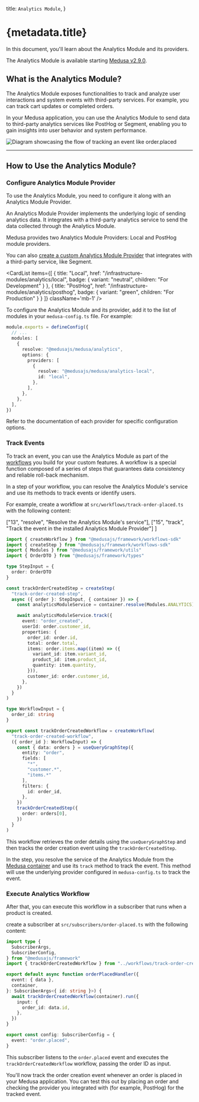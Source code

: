 
  title: `Analytics Module`,
}

# {metadata.title}

In this document, you'll learn about the Analytics Module and its providers.

<Note>

The Analytics Module is available starting [Medusa v2.9.0](https://github.com/medusajs/medusa/releases/tag/v2.9.0).

</Note>

## What is the Analytics Module?

The Analytics Module exposes functionalities to track and analyze user interactions and system events with third-party services. For example, you can track cart updates or completed orders.

In your Medusa application, you can use the Analytics Module to send data to third-party analytics services like PostHog or Segment, enabling you to gain insights into user behavior and system performance.

![Diagram showcasing the flow of tracking an event like order.placed](https://res.cloudinary.com/dza7lstvk/image/upload/v1747832107/Medusa%20Resources/analytics-module-overview_egz7xg.jpg)

---

## How to Use the Analytics Module?

### Configure Analytics Module Provider

To use the Analytics Module, you need to configure it along with an Analytics Module Provider.

An Analytics Module Provider implements the underlying logic of sending analytics data. It integrates with a third-party analytics service to send the data collected through the Analytics Module.

Medusa provides two Analytics Module Providers: Local and PostHog module providers.

You can also [create a custom Analytics Module Provider](/references/analytics/provider) that integrates with a third-party service, like Segment.

<CardList
  items={[
    {
      title: "Local",
      href: "/infrastructure-modules/analytics/local",
      badge: {
        variant: "neutral",
        children: "For Development"
      }
    },
    {
      title: "PostHog",
      href: "/infrastructure-modules/analytics/posthog",
      badge: {
        variant: "green",
        children: "For Production"
      }
    }
  ]}
  className='mb-1'
/>

To configure the Analytics Module and its provider, add it to the list of modules in your `medusa-config.ts` file. For example:

```ts title="medusa-config.ts"
module.exports = defineConfig({
  // ...
  modules: [
    {
      resolve: "@medusajs/medusa/analytics",
      options: {
        providers: [
          {
            resolve: "@medusajs/medusa/analytics-local",
            id: "local",
          },
        ],
      },
    },
  ],
})
```

Refer to the documentation of each provider for specific configuration options.

### Track Events

To track an event, you can use the Analytics Module as part of the [workflows](!docs!/learn/fundamentals/workflows) you build for your custom features. A workflow is a special function composed of a series of steps that guarantees data consistency and reliable roll-back mechanism.

In a step of your workflow, you can resolve the Analytics Module's service and use its methods to track events or identify users.

For example, create a workflow at `src/workflows/track-order-placed.ts` with the following content:

  ["13", "resolve", "Resolve the Analytics Module's service"],
  ["15", "track", "Track the event in the installed Analytics Module Provider"]
]

```ts title="src/workflows/track-order-created.ts" highlights={workflowHighlights}
import { createWorkflow } from "@medusajs/framework/workflows-sdk"
import { createStep } from "@medusajs/framework/workflows-sdk"
import { Modules } from "@medusajs/framework/utils"
import { OrderDTO } from "@medusajs/framework/types"

type StepInput = {
  order: OrderDTO
}

const trackOrderCreatedStep = createStep(
  "track-order-created-step",
  async ({ order }: StepInput, { container }) => {
    const analyticsModuleService = container.resolve(Modules.ANALYTICS)

    await analyticsModuleService.track({
      event: "order_created",
      userId: order.customer_id,
      properties: {
        order_id: order.id,
        total: order.total,
        items: order.items.map((item) => ({
          variant_id: item.variant_id,
          product_id: item.product_id,
          quantity: item.quantity,
        })),
        customer_id: order.customer_id,
      },
    })
  }
)

type WorkflowInput = {
  order_id: string
}

export const trackOrderCreatedWorkflow = createWorkflow(
  "track-order-created-workflow",
  ({ order_id }: WorkflowInput) => {
    const { data: orders } = useQueryGraphStep({
      entity: "order",
      fields: [
        "*",
        "customer.*",
        "items.*"
      ],
      filters: {
        id: order_id,
      },
    })
    trackOrderCreatedStep({
      order: orders[0],
    })
  }
)
```

This workflow retrieves the order details using the `useQueryGraphStep` and then tracks the order creation event using the `trackOrderCreatedStep`.

In the step, you resolve the service of the Analytics Module from the [Medusa container](!docs!/learn/fundamentals/medusa-container) and use its `track` method to track the event. This method will use the underlying provider configured in `medusa-config.ts` to track the event.

### Execute Analytics Workflow

After that, you can execute this workflow in a subscriber that runs when a product is created.

create a subscriber at `src/subscribers/order-placed.ts` with the following content:

```ts title="src/subscribers/order-placed.ts"
import type {
  SubscriberArgs,
  SubscriberConfig,
} from "@medusajs/framework"
import { trackOrderCreatedWorkflow } from "../workflows/track-order-created"

export default async function orderPlacedHandler({
  event: { data },
  container,
}: SubscriberArgs<{ id: string }>) {
  await trackOrderCreatedWorkflow(container).run({
    input: {
      order_id: data.id,
    },
  })
}

export const config: SubscriberConfig = {
  event: "order.placed",
}
```

This subscriber listens to the `order.placed` event and executes the `trackOrderCreatedWorkflow` workflow, passing the order ID as input.

You'll now track the order creation event whenever an order is placed in your Medusa application. You can test this out by placing an order and checking the provider you integrated with (for example, PostHog) for the tracked event.
